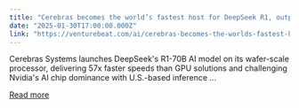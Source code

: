 ```yaml
---
title: "Cerebras becomes the world’s fastest host for DeepSeek R1, outpacing Nvidia GPUs by 57x"
date: "2025-01-30T17:00:00.000Z"
link: "https://venturebeat.com/ai/cerebras-becomes-the-worlds-fastest-host-for-deepseek-r1-outpacing-nvidia-gpus-by-57x/"
---
```


Cerebras Systems launches DeepSeek's R1-70B AI model on its wafer-scale processor, delivering 57x faster speeds than GPU solutions and challenging Nvidia's AI chip dominance with U.S.-based inference ...

[Read more](https://venturebeat.com/ai/cerebras-becomes-the-worlds-fastest-host-for-deepseek-r1-outpacing-nvidia-gpus-by-57x/)
